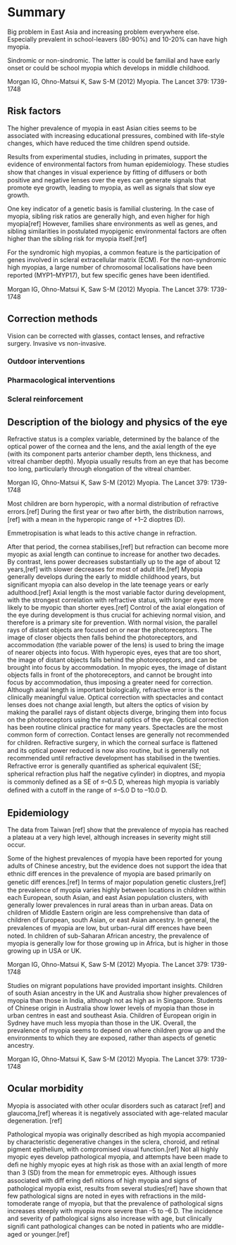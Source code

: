 # Summary

Big problem in East Asia and increasing problem everywhere else. Especially prevalent in school-leavers (80-90%) and 10-20% can have high myopia.

Sindromic or non-sindromic. The latter is could be familial and have early onset or could be school myopia which develops in middle childhood.


Morgan IG, Ohno-Matsui K, Saw S-M (2012) Myopia. The Lancet 379: 1739-1748

## Risk factors

The higher prevalence of myopia in east Asian cities seems to be associated with increasing educational pressures, combined with life-style changes, which have reduced the time children spend outside.

Results from experimental studies, including in primates, support the evidence of environmental factors from human epidemiology. These studies show that changes in visual experience by ﬁtting of diﬀusers or both positive and negative lenses over the eyes can generate signals that promote eye growth, leading to myopia, as well as signals that slow eye growth.

One key indicator of a genetic basis is familial clustering. In the case of myopia, sibling risk ratios are generally high, and even higher for high myopia[ref] However, families share environments as well as genes, and sibling similarities in postulated myopigenic environmental factors are often higher than the sibling risk for myopia itself.[ref]

For the syndromic high myopias, a common feature is the participation of genes involved in scleral extracellular matrix (ECM). For the non-syndromic high myopias, a large number of chromosomal localisations have been reported (MYP1–MYP17), but few speciﬁc genes have been identiﬁed.

Morgan IG, Ohno-Matsui K, Saw S-M (2012) Myopia. The Lancet 379: 1739-1748


## Correction methods

Vision can be corrected with glasses, contact lenses, and refractive surgery. Invasive vs non-invasive.

### Outdoor interventions

### Pharmacological interventions

### Scleral reinforcement


## Description of the biology and physics of the eye

Refractive status is a complex variable, determined by the balance of the optical power of the cornea and the lens, and the axial length of the eye (with its component parts anterior chamber depth, lens thickness, and vitreal chamber depth). Myopia usually results from an eye that has become too long, particularly through elongation of the vitreal chamber. 

Morgan IG, Ohno-Matsui K, Saw S-M (2012) Myopia. The Lancet 379: 1739-1748

Most children are born hyperopic, with a normal distribution of refractive errors.[ref] During the ﬁrst year or two after birth, the distribution narrows, [ref] with a mean in the hyperopic range of +1–2 dioptres (D).

Emmetropisation is what leads to this active change in refraction.

After that period, the cornea stabilises,[ref] but refraction can become more myopic as axial length can continue to increase for another two decades. By contrast, lens power decreases substantially up to the age of about 12 years,[ref] with slower decreases for most of adult life.[ref] Myopia generally develops during the early to middle childhood years, but signiﬁcant myopia can also develop in the late teenage years or early adulthood.[ref] Axial length is the most variable factor during development, with the strongest correlation with refractive status, with longer eyes more likely to be myopic than shorter eyes.[ref] Control of the axial elongation of the eye during development is thus crucial for achieving normal vision, and therefore is a primary site for prevention. With normal vision, the parallel rays of distant objects are focused on or near the photoreceptors. The image of closer objects then falls behind the photoreceptors, and accommodation (the variable power of the lens) is used to bring the image of nearer objects into focus. With hyperopic eyes, eyes that are too short, the image of distant objects falls behind the photoreceptors, and can be brought into focus by accommodation. In myopic eyes, the image of distant objects falls in front of the photoreceptors, and cannot be brought into focus by accommodation, thus imposing a greater need for correction. Although axial length is important biologically, refractive error is the clinically meaningful value. Optical correction with spectacles and contact lenses does not change axial length, but alters the optics of vision by making the parallel rays of distant objects diverge, bringing them into focus on the photoreceptors using the natural optics of the eye. Optical correction has been routine clinical practice for many years. Spectacles are the most common form of correction. Contact lenses are generally not recommended for children. Refractive surgery, in which the corneal surface is ﬂattened and its optical power reduced is now also routine, but is generally not recommended until refractive development has stabilised in the twenties. Refractive error is generally quantiﬁed as spherical equivalent (SE; spherical refraction plus half the negative cylinder) in dioptres, and myopia is commonly deﬁned as a SE of ≤–0.5 D, whereas high myopia is variably deﬁned with a cutoﬀ in the range of ≤–5.0 D to –10.0 D. 

## Epidemiology

The data from Taiwan [ref] show that the prevalence of myopia has reached a plateau at a very high level, although increases in severity might still occur. 

Some of the highest prevalences of myopia have been reported for young adults of Chinese ancestry, but the evidence does not support the idea that ethnic diﬀ erences in the prevalence of myopia are based primarily on genetic diﬀ erences.[ref] In terms of major population genetic clusters,[ref] the prevalence of myopia varies highly between locations in children within each European, south Asian, and east Asian population clusters, with generally lower prevalences in rural areas than in urban areas. Data on children of Middle Eastern origin are less comprehensive than data of children of European, south Asian, or east Asian ancestry. In general, the prevalences of myopia are low, but urban-rural diﬀ erences have been noted. In children of sub-Saharan African ancestry, the prevalence of myopia is generally low for those growing up in Africa, but is higher in those growing up in USA or UK.

Morgan IG, Ohno-Matsui K, Saw S-M (2012) Myopia. The Lancet 379: 1739-1748

Studies on migrant populations have provided important insights. Children of south Asian ancestry in the UK and Australia show higher prevalences of myopia than those in India, although not as high as in Singapore. Students of Chinese origin in Australia show lower levels of myopia than those in urban centres in east and southeast Asia. Children of European origin in Sydney have much less myopia than those in the UK. Overall, the prevalence of myopia seems to depend on where children grow up and the environments to which they are exposed, rather than aspects of genetic ancestry.

Morgan IG, Ohno-Matsui K, Saw S-M (2012) Myopia. The Lancet 379: 1739-1748


## Ocular morbidity

Myopia is associated with other ocular disorders such as cataract [ref] and glaucoma,[ref] whereas it is negatively associated with age-related macular degeneration. [ref]

Pathological myopia was originally described as high myopia accompanied by characteristic degenerative changes in the sclera, choroid, and retinal pigment epithelium, with compromised visual function.[ref] Not all highly myopic eyes develop pathological myopia, and attempts have been made to deﬁ ne highly myopic eyes at high risk as those with an axial length of more than 3 (SD) from the mean for emmetropic eyes. Although issues associated with diﬀ ering deﬁ nitions of high myopia and signs of pathological myopia exist, results from several studies[ref] have shown that few pathological signs are noted in eyes with refractions in the mild-tomoderate range of myopia, but that the prevalence of pathological signs increases steeply with myopia more severe than –5 to –6 D. The incidence and severity of pathological signs also increase with age, but clinically signiﬁ cant pathological changes can be noted in patients who are middle-aged or younger.[ref]




















